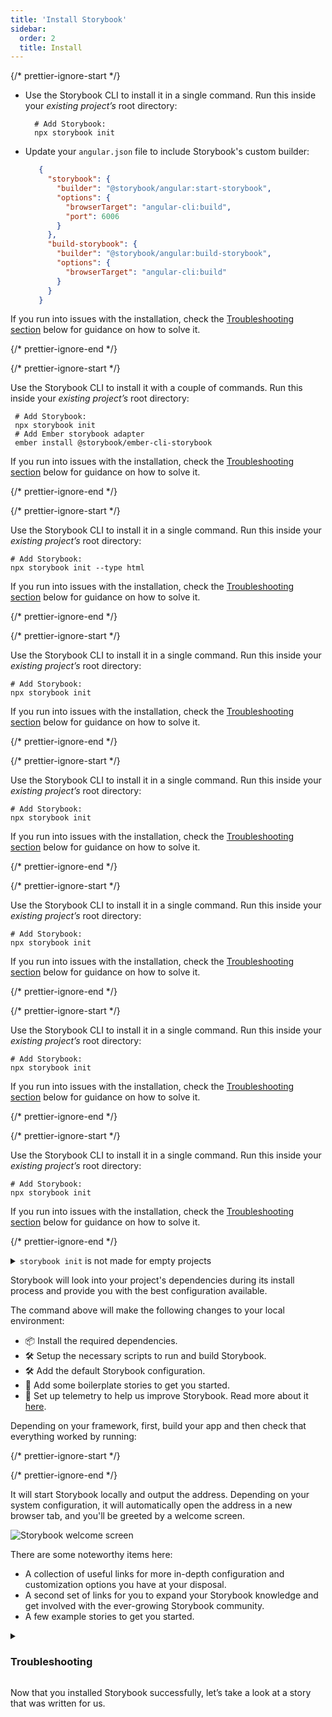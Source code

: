 ```yaml
---
title: 'Install Storybook'
sidebar:
  order: 2
  title: Install
---
```


{/* prettier-ignore-start */}

<IfRenderer renderer='angular'>

 * Use the Storybook CLI to install it in a single command. Run this inside your _existing project’s_ root directory:

   ```shell
     # Add Storybook:
     npx storybook init
   ```

 * Update your `angular.json` file to include Storybook's custom builder:

   ```json
      {
        "storybook": {
          "builder": "@storybook/angular:start-storybook",
          "options": {
            "browserTarget": "angular-cli:build",
            "port": 6006
          }
        },
        "build-storybook": {
          "builder": "@storybook/angular:build-storybook",
          "options": {
            "browserTarget": "angular-cli:build"
          }
        }
      }
   ```

If you run into issues with the installation, check the [Troubleshooting section](#troubleshooting) below for guidance on how to solve it.

</IfRenderer>

{/* prettier-ignore-end */}

{/* prettier-ignore-start */}

<IfRenderer renderer='ember'>

 Use the Storybook CLI to install it with a couple of commands. Run this inside your _existing project’s_ root directory:

 ```shell
  # Add Storybook:
  npx storybook init
  # Add Ember storybook adapter
  ember install @storybook/ember-cli-storybook
 ```

If you run into issues with the installation, check the [Troubleshooting section](#troubleshooting) below for guidance on how to solve it.

</IfRenderer>

{/* prettier-ignore-end */}

{/* prettier-ignore-start */}

<IfRenderer renderer='hml'>

Use the Storybook CLI to install it in a single command. Run this inside your _existing project’s_ root directory:

```shell
# Add Storybook:
npx storybook init --type html
```

If you run into issues with the installation, check the [Troubleshooting section](#troubleshooting) below for guidance on how to solve it.

</IfRenderer>

{/* prettier-ignore-end */}

{/* prettier-ignore-start */}

<IfRenderer renderer='preact'>

Use the Storybook CLI to install it in a single command. Run this inside your _existing project’s_ root directory:

```shell
# Add Storybook:
npx storybook init
```

If you run into issues with the installation, check the [Troubleshooting section](#troubleshooting) below for guidance on how to solve it.


</IfRenderer>

{/* prettier-ignore-end */}

{/* prettier-ignore-start */}

<IfRenderer renderer='react'>

Use the Storybook CLI to install it in a single command. Run this inside your _existing project’s_ root directory:

```shell
# Add Storybook:
npx storybook init
```

If you run into issues with the installation, check the [Troubleshooting section](#troubleshooting) below for guidance on how to solve it.

</IfRenderer>

{/* prettier-ignore-end */}

{/* prettier-ignore-start */}

<IfRenderer renderer='svelte'>

Use the Storybook CLI to install it in a single command. Run this inside your _existing project’s_ root directory:

```shell
# Add Storybook:
npx storybook init
```

If you run into issues with the installation, check the [Troubleshooting section](#troubleshooting) below for guidance on how to solve it.

</IfRenderer>

{/* prettier-ignore-end */}

{/* prettier-ignore-start */}

<IfRenderer renderer='vue'>

Use the Storybook CLI to install it in a single command. Run this inside your _existing project’s_ root directory:

```shell
# Add Storybook:
npx storybook init
```

If you run into issues with the installation, check the [Troubleshooting section](#troubleshooting) below for guidance on how to solve it.


</IfRenderer>

{/* prettier-ignore-end */}

{/* prettier-ignore-start */}

<IfRenderer renderer='web-components'>

Use the Storybook CLI to install it in a single command. Run this inside your _existing project’s_ root directory:

```shell
# Add Storybook:
npx storybook init
```

If you run into issues with the installation, check the [Troubleshooting section](#troubleshooting) below for guidance on how to solve it.

</IfRenderer>

{/* prettier-ignore-end */}

<details>
  <summary><code>storybook init</code> is not made for empty projects</summary>

  Storybook needs to be installed into a project that is already set up with a framework. It will not work on an empty project. There are many ways to bootstrap an app in a given framework, including:

  * 📦 [Create an Angular Workspace](https://angular.io/cli/new)
  * 📦 [Create React App](https://reactjs.org/docs/create-a-new-react-app.html)
  * 📦 [Create a Vue App](https://vuejs.org/guide/quick-start.html)
  * 📦 [Ember CLI](https://guides.emberjs.com/release/getting-started/quick-start/)
  * Or any other tooling available.
</details>

Storybook will look into your project's dependencies during its install process and provide you with the best configuration available.

The command above will make the following changes to your local environment:

* 📦 Install the required dependencies.
* 🛠 Setup the necessary scripts to run and build Storybook.
* 🛠 Add the default Storybook configuration.
* 📝 Add some boilerplate stories to get you started.
* 📡 Set up telemetry to help us improve Storybook. Read more about it [here](../configure/telemetry.mdx).

Depending on your framework, first, build your app and then check that everything worked by running:

{/* prettier-ignore-start */}

<CodeSnippets path="storybook-run-dev.md" />

{/* prettier-ignore-end */}

It will start Storybook locally and output the address. Depending on your system configuration, it will automatically open the address in a new browser tab, and you'll be greeted by a welcome screen.

![Storybook welcome screen](../_assets/get-started/example-welcome.png)

There are some noteworthy items here:

* A collection of useful links for more in-depth configuration and customization options you have at your disposal.
* A second set of links for you to expand your Storybook knowledge and get involved with the ever-growing Storybook community.
* A few example stories to get you started.

<details>
  <summary><h3 id="troubleshooting">Troubleshooting</h3></summary>

  Below are some of the most common installation issues and instructions on how to solve them.


  {/* prettier-ignore-start */}

  <IfRenderer renderer='angular'>

    * Add the `--type angular` flag to the installation command to set up Storybook manually:
      
      ```shell
        npx storybook init --type angular
      ```

    * Storybook's CLI provides support for both [Yarn](https://yarnpkg.com/) and [npm](https://www.npmjs.com/) package managers. If you have Yarn installed in your environment but prefer to use npm as your default package manager add the `--use-npm` flag to your installation command. For example:
      
      ```shell
        npx storybook init --use-npm
      ```
    
    * Storybook supports Webpack 5 out of the box. If you're upgrading from a previous version, run the following command to enable it:
      
      ```shell
        npx storybook@next automigrate
      ```

      Check the [Migration Guide](https://github.com/storybookjs/storybook/blob/next/MIGRATION.md#automigrate) for more information on how to set up Webpack 5.
    
    * If you're using the custom Storybook builder, Storybook will not automatically open a browser window or tab. It's is a known issue that we plan to fix in future releases.
    * When adding Storybook to your Angular project, check if you're running the install command from the root directory. Or in a monorepo environment inside the directory where the `angular.json` file is located.
    * If you need further customization to the Storybook builder configuration, you can use the following table as a reference:
      
      | Configuration element        | Description                                                                                                                                                                                        |
      | ---------------------------- | -------------------------------------------------------------------------------------------------------------------------------------------------------------------------------------------------- |
      | `"browserTarget"`            | Build target to be served using the following format. <br/> `"example-project:builder:config"`                                                                                                     |
      | `"tsConfig"`                 | Location of the TypeScript configuration file, relative to the current workspace. <br/> `"tsConfig": "./tsconfig.json"`.                                                                           |
      | `"port"`                     | Port used by Storybook. <br/> `"port": 6006`                                                                                                                                                       |
      | `"host"`                     | Set up a custom host for Storybook. <br/> `"host": "http://my-custom-host"`                                                                                                                        |
      | `"configDir"`                | Storybook configuration directory location. <br/> `"configDir": ".storybook"`                                                                                                                      |
      | `"https"`                    | Starts Storybook with HTTPS enabled. <br/> `"https": true` <br/> Requires custom certificate information.                                                                                          |
      | `"sslCa"`                    | Provides an SSL certificate authority. <br/> `"sslCa": "your-custom-certificate-authority"` <br/> Optional usage with `"https"`                                                                    |
      | `"sslCert"`                  | Provides an SSL certificate. <br/> `"sslCert": "your-custom-certificate"` <br/> Required for `https`                                                                                               |
      | `"sslKey"`                   | Provides an SSL key to serve Storybook. <br/> `"sslKey": "your-ssl-key"`                                                                                                                           |
      | `"smokeTest"`                | Exit Storybook after successful start. <br/> `"smokeTest": true`                                                                                                                                   |
      | `"ci"`                       | Starts Storybook in CI mode (skips interactive prompts and will not open browser window). <br/> `"ci": true`                                                                                       |
      | `"quiet"`                    | Filters Storybook verbose build output. <br/> `"quiet": true`                                                                                                                                      |
      | `"docsMode"`                 | Starts Storybook in [documentation mode](../writing-docs/build-documentation.mdx#preview-storybooks-documentation). <br/> `"docsMode": true`                                                       |
      | `"styles"`                   | Provide the location of the [application's styles](../configure/styling-and-css.mdx#importing-css-files) to be used with Storybook. <br/> `"styles": ["src/styles.css", "src/styles.scss"]` <br/>  |
      | `"stylePreprocessorOptions"` | Provides further customization for style preprocessors resolved to the workspace root. <br/> `"stylePreprocessorOptions": { "includePaths": ["src/styles"] }`                                      |

    * For other installation issues, check the [Angular README](../../app/angular/README.md) for additional instructions.
    

  </IfRenderer>

  {/* prettier-ignore-end */}

  {/* prettier-ignore-start */}

  <IfRenderer renderer='ember'>

   * Add the `--type ember` flag to the installation command to set up Storybook manually:
     
    ```shell
      npx storybook init --type ember
    ```

  * During the install process, if you get the following warning message:

    ```shell
      The ember generate entity-name command requires an entity name to be specified.

      For more details, use ember help.
    ```

  Update the [`@storybook/ember-cli-storybook`](https://www.npmjs.com/package/@storybook/ember-cli-storybook) package to the latest version to fix it.

  * Storybook's CLI provides support for both [Yarn](https://yarnpkg.com/) and [npm](https://www.npmjs.com/) package managers. If you have Yarn installed in your environment but prefer to use npm as your default package manager add the `--use-npm` flag to your installation command. For example:

    ```shell
      npx storybook init --use-npm
    ```
  
  - For other installation issues, check the [Ember README](../../app/ember/README.md) for additional instructions.

  </IfRenderer>

  {/* prettier-ignore-end */}
  
  {/* prettier-ignore-start */}

  <IfRenderer renderer='html'>

    * Add the `--type html` flag to the installation command to set up Storybook manually:

      ```shell
        npx storybook init --type html
      ```

    * For other installation issues, check the [Html README](../../app/html/README.md) for additional instructions.

  </IfRenderer>

  {/* prettier-ignore-end */}

  {/* prettier-ignore-start */}

  <IfRenderer renderer='preact'>
   
   * Add the `--type preact` flag to the installation command to set up Storybook manually:

    ```shell
      npx storybook init --type preact
    ```
  
   * Storybook's CLI provides support for both [Yarn](https://yarnpkg.com/) and [npm](https://www.npmjs.com/) package managers. If you have Yarn installed in your environment but prefer to use npm as your default package manager add the `--use-npm` flag to your installation command. For example:

    ```shell
      npx storybook init --use-npm
    ```

  * For other installation issues, check the [Preact README](../../app/preact/README.md) for additional instructions.

  </IfRenderer>

  {/* prettier-ignore-end */}

  {/* prettier-ignore-start */}

  <IfRenderer renderer='react'>

   * Add the `--type react` flag to the installation command to set up Storybook manually:

    ```shell
      npx storybook init --type react
    ```

  * Storybook's CLI provides support for both [Yarn](https://yarnpkg.com/) and [npm](https://www.npmjs.com/) package managers. If you have Yarn installed in your environment but prefer to use npm as your default package manager add the `--use-npm` flag to your installation command. For example:

     ```shell
      npx storybook init --use-npm
    ```

  * Storybook supports Webpack 5 out of the box. If you're upgrading from a previous version, run the following command to enable it:

    ```shell
      npx storybook@next automigrate
    ```

  Check the [Migration Guide](https://github.com/storybookjs/storybook/blob/next/MIGRATION.md#cra5-upgrade) for more information on how to set up Webpack 5.

  * For other installation issues, check the [React README](../../app/react/README.md) for additional instructions.

  </IfRenderer>

  {/* prettier-ignore-end */}

  {/* prettier-ignore-start */}

  <IfRenderer renderer='svelte'>

    * Add the `--type svelte` flag to the installation command to set up Storybook manually:

      ```shell
        npx storybook init --type svelte
      ```
  
    * Storybook's CLI provides support for both [Yarn](https://yarnpkg.com/) and [npm](https://www.npmjs.com/) package managers. If you have Yarn installed in your environment but prefer to use npm as your default package manager add the `--use-npm` flag to your installation command. For example:

      ```shell
        npx storybook init --use-npm
      ```

    * For issues with Svelte Native Story Format, check the [Svelte Story Format addon repository](https://github.com/storybookjs/addon-svelte-csf) for instructions.
    * For other installation issues, check the [Svelte README](../../app/svelte/README.md) for additional instructions.


  </IfRenderer>

  {/* prettier-ignore-end */}

  {/* prettier-ignore-start */}

  <IfRenderer renderer='vue'>

    * Add the `--type vue` (for Vue 2), or `--type vue3` (for Vue 3) flag to the installation command to set up Storybook manually:

    ```shell
      # For Vue 2 projects
      npx storybook init --type vue

      # For Vue 3 projects
      npx storybook init --type vue3
    ```

    * Storybook's CLI provides support for both [Yarn](https://yarnpkg.com/) and [npm](https://www.npmjs.com/) package managers. If you have Yarn installed in your environment but prefer to use npm as your default package manager add the `--use-npm` flag to your installation command. For example:

      ```shell
        npx storybook init --use-npm
      ```

    * For other installation issues, check the [Vue 2 README](../../app/vue/README.md), or the [Vue 3 README](../../app/vue3/README.md) for additional instructions.
    * Vue 3 support is under active development, and we encourage feedback and improvements. Check the [contribution guidelines to help us improve it](../../CONTRIBUTING.md).

  </IfRenderer>

  {/* prettier-ignore-end */}

  {/* prettier-ignore-start */}

  <IfRenderer renderer='web-components'>

   * Add the `--type web_components` flag to the installation command to set up Storybook manually:

    ```shell
      npx storybook init --type web_components
    ```

  * For other installation issues, check the [Web Components README](../../app/web-components/README.md) for additional instructions.

  </IfRenderer>

  {/* prettier-ignore-end */}


  <div class="aside">
    Storybook collects completely anonymous data to help us improve user experience. Participation is optional, and you may [opt-out](../configure/telemetry.mdx#how-to-opt-out) if you'd not like to share any information.
  </div>

  If all else fails, try asking for [help](https://storybook.js.org/support)
</details>

Now that you installed Storybook successfully, let’s take a look at a story that was written for us.
